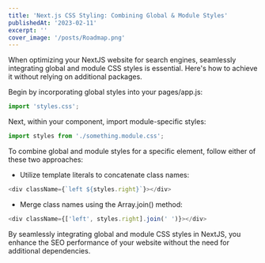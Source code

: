 ```yaml
---
title: 'Next.js CSS Styling: Combining Global & Module Styles'
publishedAt: '2023-02-11'
excerpt: ''
cover_image: '/posts/Roadmap.png'
---
```


When optimizing your NextJS website for search engines, seamlessly integrating global and module CSS styles is essential. Here's how to achieve it without relying on additional packages.

Begin by incorporating global styles into your pages/app.js:

```js
import 'styles.css';
```

Next, within your component, import module-specific styles:

```js
import styles from './something.module.css';
```

To combine global and module styles for a specific element, follow either of these two approaches:

- Utilize template literals to concatenate class names:

```js
<div className={`left ${styles.right}`}></div>
```

- Merge class names using the Array.join() method:

```js
<div className={['left', styles.right].join(' ')}></div>
```

By seamlessly integrating global and module CSS styles in NextJS, you enhance the SEO performance of your website without the need for additional dependencies.
